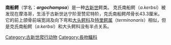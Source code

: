 {{unreferenced|time=2013-05-20T00:52:55+00:00}}
{{Automatic taxobox
| fossil_range = [[古新世|古新世]]
| taxon = Argochampsa
| authority = {{harvnb|Hua|Jouve|2004}}
| type_species = ''Argochampsa krebsi''
| type_species_authority = {{harvnb|Hua|Jouve|2004}}
}}
'''南船鳄'''（学名：'''''argochampsa'''''）是一种[[古新世|古新世]]鳄类。
克氏南船鳄（''a.kerbsi''）被发现在摩洛哥，生活于古新世达宁阶至赞尼特阶，克氏南船鳄颅骨长43.3厘米。
它的前上颌骨前端宽阔及向下弯和[[大头鳄科|大头鳄科]]及[[特里鳄属|特里鳄属]]（''terminonaris''）相似，但是克氏南船鳄（''a.kerbsi''）和大头鳄科没有半点关系。
{{新鱷類|E.}}
{{Taxonbar}}
[[Category:古新世爬行动物|Category:古新世爬行动物]]
[[Category:長吻鱷科|Category:長吻鱷科]]